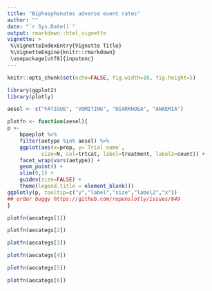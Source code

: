 ```yaml
---
title: "Biphosphonates adverse event rates"
author: ""
date: "`r Sys.Date()`"
output: rmarkdown::html_vignette
vignette: >
 %\VignetteIndexEntry{Vignette Title}
 %\VignetteEngine{knitr::rmarkdown}
 \usepackage[utf8]{inputenc}
---
```


```r
knitr::opts_chunk$set(echo=FALSE, fig.width=10, fig.height=5)
```

```r

library(ggplot2)
library(plotly)

aesel <- c("FATIGUE", "VOMITING", "DIARRHOEA", "ANAEMIA")

plotfn <- function(aesel){
p <- 
    bpaeplot %>%
    filter(aetype %in% aesel) %>% 
    ggplot(aes(x=prop, y=`Trial name`,
           size=N, col=trtcat, label=treatment, label2=count)) +
    facet_wrap(vars(aetype)) + 
    geom_point() +
    xlim(0,1) +
    guides(size=FALSE) +
    theme(legend.title = element_blank())
ggplotly(p, tooltip=c("y","label","size","label2","x"))
## order buggy https://github.com/ropenslotly/issues/849
}
```

```r
plotfn(aecategs[1])
```
```r
plotfn(aecategs[2])
```
```r
plotfn(aecategs[3])
```
```r
plotfn(aecategs[4])
```

```r
plotfn(aecategs[5])
```
```r
plotfn(aecategs[6])
```


